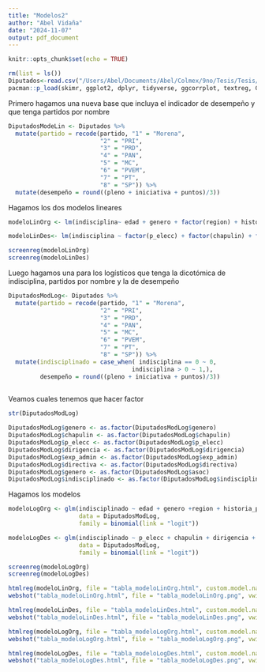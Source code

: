 ```yaml
---
title: "Modelos2"
author: "Abel Vidaña"
date: "2024-11-07"
output: pdf_document
---
```


```r
knitr::opts_chunk$set(echo = TRUE)
```

```r
rm(list = ls())
Diputados<-read.csv("/Users/Abel/Documents/Abel/Colmex/9no/Tesis/Tesis/Datos/Diputados.csv")
pacman::p_load(skimr, ggplot2, dplyr, tidyverse, ggcorrplot, textreg, GGally, corrplot, scales, texreg, webshot, webshot2)
```

Primero hagamos una nueva base que incluya el indicador de desempeño y que tenga partidos por nombre
```r
DiputadosModeLin <- Diputados %>% 
  mutate(partido = recode(partido, "1" = "Morena",
                          "2" = "PRI",
                          "3" = "PRD",
                          "4" = "PAN",
                          "5" = "MC",
                          "6" = "PVEM",
                          "7" = "PT",
                          "8" = "SP")) %>% 
  mutate(desempeño = round((pleno + iniciativa + puntos)/3))
```

Hagamos los dos modelos lineares
```r
modeloLinOrg <- lm(indisciplina~ edad + genero + factor(region) + historia_pol + factor(partido) + factor(exp_admin) + exp_leg + factor(asoc) , data = DiputadosModeLin)
```

```r
modeloLinDes<- lm(indisciplina ~ factor(p_elecc) + factor(chapulin) + factor(dirigencia) + comision + secre + factor(directiva) + desempeño + inasistencia + licencia, data = DiputadosModeLin)
```


```r
screenreg(modeloLinOrg)
screenreg(modeloLinDes)

```



Luego hagamos una para los logísticos que tenga la dicotómica de indisciplina, partidos por nombre y la de desempeño

```r
DiputadosModLog<- Diputados %>% 
  mutate(partido = recode(partido, "1" = "Morena",
                          "2" = "PRI",
                          "3" = "PRD",
                          "4" = "PAN",
                          "5" = "MC",
                          "6" = "PVEM",
                          "7" = "PT",
                          "8" = "SP")) %>% 
  mutate(indisciplinado = case_when( indisciplina == 0 ~ 0,
                                   indisciplina > 0 ~ 1,),
         desempeño = round((pleno + iniciativa + puntos)/3))
  
```

Veamos cuales tenemos que hacer factor
```r
str(DiputadosModLog)
```

```r
DiputadosModLog$genero <- as.factor(DiputadosModLog$genero)
DiputadosModLog$chapulin <- as.factor(DiputadosModLog$chapulin)
DiputadosModLog$p_elecc <- as.factor(DiputadosModLog$p_elecc)
DiputadosModLog$dirigencia <- as.factor(DiputadosModLog$dirigencia)
DiputadosModLog$exp_admin <- as.factor(DiputadosModLog$exp_admin)
DiputadosModLog$directiva <- as.factor(DiputadosModLog$directiva)
DiputadosModLog$genero <- as.factor(DiputadosModLog$asoc)
DiputadosModLog$indisciplinado <- as.factor(DiputadosModLog$indisciplinado)
```

Hagamos los modelos
```r
modeloLogOrg <- glm(indisciplinado ~ edad + genero +region + historia_pol + partido + exp_admin + exp_leg + asoc, 
                    data = DiputadosModLog, 
                    family = binomial(link = "logit"))
```

```r
modeloLogDes <- glm(indisciplinado ~ p_elecc + chapulin + dirigencia + comision + secre + directiva + desempeño + inasistencia + licencia, 
                    data = DiputadosModLog, 
                    family = binomial(link = "logit"))
```

```r
screenreg(modeloLogOrg)
screenreg(modeloLogDes)
```

```r
htmlreg(modeloLinOrg, file = "tabla_modeloLinOrg.html", custom.model.names = "Modelo 1")
webshot("tabla_modeloLinOrg.html", file = "tabla_modeloLinOrg.png", vwidth = 800, vheight = 600)
```

```r
htmlreg(modeloLinDes, file = "tabla_modeloLinDes.html", custom.model.names = "Modelo 2")
webshot("tabla_modeloLinDes.html", file = "tabla_modeloLinDes.png", vwidth = 800, vheight = 600)
```

```r
htmlreg(modeloLogOrg, file = "tabla_modeloLogOrg.html", custom.model.names = "Modelo 3")
webshot("tabla_modeloLogOrg.html", file = "tabla_modeloLogOrg.png", vwidth = 800, vheight = 600)
```

```r
htmlreg(modeloLogDes, file = "tabla_modeloLogDes.html", custom.model.names = "Modelo 4")
webshot("tabla_modeloLogDes.html", file = "tabla_modeloLogDes.png", vwidth = 800, vheight = 600)
```

